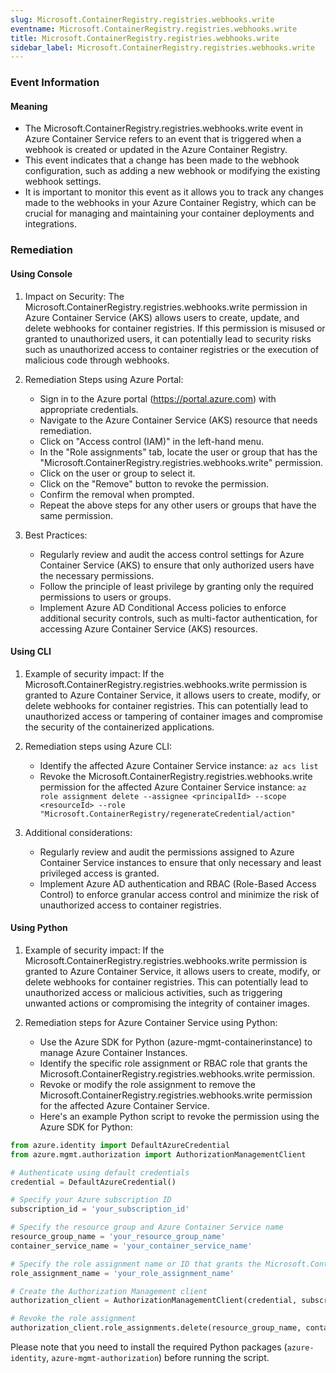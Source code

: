 ```yaml
--- 
slug: Microsoft.ContainerRegistry.registries.webhooks.write
eventname: Microsoft.ContainerRegistry.registries.webhooks.write
title: Microsoft.ContainerRegistry.registries.webhooks.write
sidebar_label: Microsoft.ContainerRegistry.registries.webhooks.write
---
```

                       
### Event Information

#### Meaning

- The Microsoft.ContainerRegistry.registries.webhooks.write event in Azure Container Service refers to an event that is triggered when a webhook is created or updated in the Azure Container Registry.
- This event indicates that a change has been made to the webhook configuration, such as adding a new webhook or modifying the existing webhook settings.
- It is important to monitor this event as it allows you to track any changes made to the webhooks in your Azure Container Registry, which can be crucial for managing and maintaining your container deployments and integrations.

### Remediation

#### Using Console

1. Impact on Security: The Microsoft.ContainerRegistry.registries.webhooks.write permission in Azure Container Service (AKS) allows users to create, update, and delete webhooks for container registries. If this permission is misused or granted to unauthorized users, it can potentially lead to security risks such as unauthorized access to container registries or the execution of malicious code through webhooks.

2. Remediation Steps using Azure Portal:
   - Sign in to the Azure portal (https://portal.azure.com) with appropriate credentials.
   - Navigate to the Azure Container Service (AKS) resource that needs remediation.
   - Click on "Access control (IAM)" in the left-hand menu.
   - In the "Role assignments" tab, locate the user or group that has the "Microsoft.ContainerRegistry.registries.webhooks.write" permission.
   - Click on the user or group to select it.
   - Click on the "Remove" button to revoke the permission.
   - Confirm the removal when prompted.
   - Repeat the above steps for any other users or groups that have the same permission.

3. Best Practices:
   - Regularly review and audit the access control settings for Azure Container Service (AKS) to ensure that only authorized users have the necessary permissions.
   - Follow the principle of least privilege by granting only the required permissions to users or groups.
   - Implement Azure AD Conditional Access policies to enforce additional security controls, such as multi-factor authentication, for accessing Azure Container Service (AKS) resources.

#### Using CLI

1. Example of security impact: If the Microsoft.ContainerRegistry.registries.webhooks.write permission is granted to Azure Container Service, it allows users to create, modify, or delete webhooks for container registries. This can potentially lead to unauthorized access or tampering of container images and compromise the security of the containerized applications.

2. Remediation steps using Azure CLI:
   - Identify the affected Azure Container Service instance: `az acs list`
   - Revoke the Microsoft.ContainerRegistry.registries.webhooks.write permission for the affected Azure Container Service instance: `az role assignment delete --assignee <principalId> --scope <resourceId> --role "Microsoft.ContainerRegistry/regenerateCredential/action"`

3. Additional considerations:
   - Regularly review and audit the permissions assigned to Azure Container Service instances to ensure that only necessary and least privileged access is granted.
   - Implement Azure AD authentication and RBAC (Role-Based Access Control) to enforce granular access control and minimize the risk of unauthorized access to container registries.

#### Using Python

1. Example of security impact: If the Microsoft.ContainerRegistry.registries.webhooks.write permission is granted to Azure Container Service, it allows users to create, modify, or delete webhooks for container registries. This can potentially lead to unauthorized access or malicious activities, such as triggering unwanted actions or compromising the integrity of container images.

2. Remediation steps for Azure Container Service using Python:
   - Use the Azure SDK for Python (azure-mgmt-containerinstance) to manage Azure Container Instances.
   - Identify the specific role assignment or RBAC role that grants the Microsoft.ContainerRegistry.registries.webhooks.write permission.
   - Revoke or modify the role assignment to remove the Microsoft.ContainerRegistry.registries.webhooks.write permission for the affected Azure Container Service.
   - Here's an example Python script to revoke the permission using the Azure SDK for Python:

```python
from azure.identity import DefaultAzureCredential
from azure.mgmt.authorization import AuthorizationManagementClient

# Authenticate using default credentials
credential = DefaultAzureCredential()

# Specify your Azure subscription ID
subscription_id = 'your_subscription_id'

# Specify the resource group and Azure Container Service name
resource_group_name = 'your_resource_group_name'
container_service_name = 'your_container_service_name'

# Specify the role assignment name or ID that grants the Microsoft.ContainerRegistry.registries.webhooks.write permission
role_assignment_name = 'your_role_assignment_name'

# Create the Authorization Management client
authorization_client = AuthorizationManagementClient(credential, subscription_id)

# Revoke the role assignment
authorization_client.role_assignments.delete(resource_group_name, container_service_name, role_assignment_name)
```

Please note that you need to install the required Python packages (`azure-identity`, `azure-mgmt-authorization`) before running the script.


 